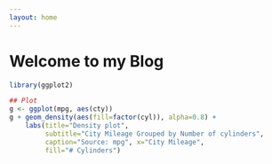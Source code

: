 ```yaml
---
layout: home
---
```

# Welcome to my Blog

```r
library(ggplot2)

## Plot
g <- ggplot(mpg, aes(cty))
g + geom_density(aes(fill=factor(cyl)), alpha=0.8) + 
    labs(title="Density plot", 
         subtitle="City Mileage Grouped by Number of cylinders",
         caption="Source: mpg", x="City Mileage",
         fill="# Cylinders")
```